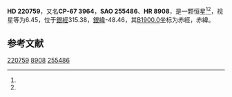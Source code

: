{{Starbox begin
| name = HD 220759
}}
{{Starbox observe
| epoch = [[J2000.0|J2000.0]]
| constell = {{星座名待查}}<ref name=SIMBAD>{{cite web
 | url=http://simbad.u-strasbg.fr/simbad/sim-id?Ident=HR+8908
 | title =Pulsating variable Star
 | publisher=Centre de Données astronomiques de Strasbourg
 | work=SIMBAD
 | accessdate=2012-07-13}}</ref><ref name=DATA>{{cite web
 | url=http://vizier.u-strasbg.fr/viz-bin/VizieR-5?-out.add=.&-source=5050&-corr=PK=HR&-out.max=9999&HR=8908
 | title=VizieR Detailed Page
 | accessdate=2012-07-13
 | archive-date=2016-03-05
 | archive-url=https://web.archive.org/web/20160305231417/http://vizier.u-strasbg.fr/viz-bin/VizieR-5?-out.add=.&-source=5050&-corr=PK=HR&-out.max=9999&HR=8908
 | dead-url=no
 }}</ref>
| 星官 = 
| ra = {{RA|23|27|7.2}}<ref name=SIMBAD /><ref name=DATA />
| dec = {{DEC|-66|34|52}}<ref name=SIMBAD /><ref name=DATA />
| appmag_v = 6.45<ref name=SIMBAD /><ref name=DATA />
}}
{{Starbox character
| class = K4III<ref name=SIMBAD /><ref name=DATA />
| b-v = 1.47<ref name=SIMBAD /><ref name=DATA />
| u-b = 1.77<ref name=SIMBAD /><ref name=DATA />
| r-i = <ref name=SIMBAD /><ref name=DATA />
| variable = 
}}
{{Starbox astrometry
| radial_v = 1.77
| prop_mo_ra = 12
| parallax = 
| p_error = 
}}
{{Starbox catalog
| names =CP-67 3964，[[SAO星表|SAO]] 255486，[[HD星表|HD]] 220759，[[HR星表|HR]] 8908}}
{{Starbox reference |Simbad=HR+8908}}
{{Starbox end}}

'''HD 220759'''，又名'''CP-67 3964'''，'''SAO 255486'''、'''HR 8908'''，是一颗恒星<ref name=SIMBAD /><ref name=DATA />，视星等为6.45，位于[[銀道座標系|銀經]]315.38，[[銀道座標系|銀緯]]-48.46，其[[B1900.0|B1900.0]]坐标为赤經{{RA|23|21|11.8}}，赤緯{{DEC|-67|-48.46|51}}。

== 参考文献 ==
{{reflist}}

{{star-stub}}

[[Category:HD和HDE天體|220759]]
[[Category:HR天體|8908]]
[[Category:SAO天體|255486]]